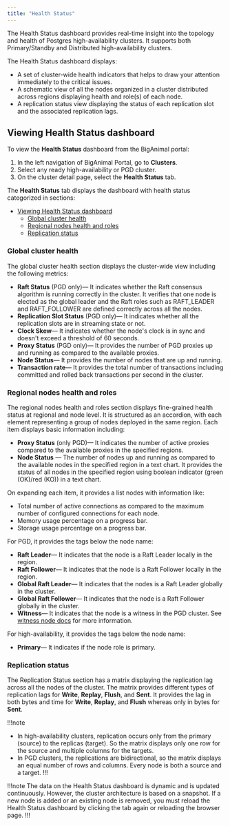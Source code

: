```yaml
---
title: "Health Status"
---
```


The Health Status dashboard provides real-time insight into the topology and health of Postgres high-availability clusters. It supports both Primary/Standby and Distributed high-availability clusters.

The Health Status dashboard displays:
- A set of cluster-wide health indicators that helps to draw your attention immediately to the critical issues.
- A schematic view of all the nodes organized in a cluster distributed across regions displaying health and role(s) of each node.
- A replication status view displaying the status of each replication slot and the associated replication lags.

## Viewing Health Status dashboard

To view the **Health Status** dashboard from the BigAnimal portal:

1. In the left navigation of BigAnimal Portal, go to **Clusters**.
2. Select any ready high-availability or PGD cluster.
3. On the cluster detail page, select the **Health Status** tab.

The **Health Status** tab displays the dashboard with health status categorized in sections:
- [Viewing Health Status dashboard](#viewing-health-status-dashboard)
  - [Global cluster health](#global-cluster-health)
  - [Regional nodes health and roles](#regional-nodes-health-and-roles)
  - [Replication status](#replication-status)

### Global cluster health

The global cluster health section displays the cluster-wide view including the following metrics:

- **Raft Status** (PGD only)&mdash; It indicates whether the Raft consensus algorithm is running correctly in the cluster. It verifies that one node is elected as the global leader and the Raft roles such as RAFT_LEADER and RAFT_FOLLOWER are defined correctly across all the nodes.
- **Replication Slot Status** (PGD only)&mdash; It indicates whether all the replication slots are in streaming state or not.
- **Clock Skew**&mdash; It indicates whether the node's clock is in sync and doesn't exceed a threshold of 60 seconds.
- **Proxy Status** (PGD only)&mdash; It provides the number of PGD proxies up and running as compared to the available proxies.
- **Node Status**&mdash; It provides the number of nodes that are up and running.
- **Transaction rate**&mdash; It provides the total number of transactions including committed and rolled back transactions per second in the cluster.


### Regional nodes health and roles

The regional nodes health and roles section displays fine-grained health status at regional and node level. It is structured as an accordion, with each element representing a group of nodes deployed in the same region. Each item displays basic information including:
- **Proxy Status** (only PGD)&mdash; It indicates the number of active proxies compared to the available proxies in the specified regions.
- **Node Status** &mdash; The number of nodes up and running as compared to the available nodes in the specified region in a text chart. It provides the status of all nodes in the specified region using boolean indicator (green (OK)/red (KO)) in a text chart.

On expanding each item, it provides a list nodes with information like:
- Total number of active connections as compared to the maximum number of configured connections for each node.
- Memory usage percentage on a progress bar.
- Storage usage percentage on a progress bar.

For PGD, it provides the tags below the node name:
- **Raft Leader**&mdash; It indicates that the node is a Raft Leader locally in the region.
- **Raft Follower**&mdash; It indicates that the node is a Raft Follower locally in the region. 
- **Global Raft Leader**&mdash; It indicates that the nodes is a Raft Leader globally in the cluster.
- **Global Raft Follower**&mdash; It indicates that the node is a Raft Follower globally in the cluster.
- **Witness**&mdash; It indicates that the node is a witness in the PGD cluster. See [witness node docs](/pgd/latest/node_management/witness_nodes/) for more information.

For high-availability, it provides the tags below the node name:
- **Primary**&mdash; It indicates if the node role is primary.

### Replication status

The Replication Status section has a matrix displaying the replication lag across all the nodes of the cluster. The matrix provides different types of replication lags for **Write**, **Replay**, **Flush**, and **Sent**. It provides the lag in both bytes and time for **Write**, **Replay**, and **Flush** whereas only in bytes for **Sent**.

!!!note
- In high-availability clusters, replication occurs only from the primary (source) to the replicas (target). So the matrix displays only one row for the source and multiple columns for the targets.
- In PGD clusters, the replications are bidirectional, so the matrix displays an equal number of rows and columns. Every node is both a source and a target.
!!!

!!!note
The data on the Health Status dashboard is dynamic and is updated continuously. However, the cluster architecture is based on a snapshot. If a new node is added or an existing node is removed, you must reload the Health Status dashboard by clicking the tab again or reloading the browser page.
!!!

